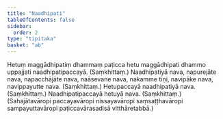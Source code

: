 ```yaml
---
title: "Naadhipati"
tableOfContents: false
sidebar:
  order: 2
type: "tipitaka"
basket: "ab"
---
```



<DynamicBreadcrumb />

<Division number="471">

<Paragraph number="1032">
Hetuṃ maggādhipatiṃ dhammaṃ paṭicca hetu maggādhipati dhammo uppajjati naadhipatipaccayā. (Saṃkhittaṃ.)
</Paragraph>

</Division>
<Division number="472">

<Paragraph number="1033">
Naadhipatiyā nava, napurejāte nava, napacchājāte nava, naāsevane nava, nakamme tīṇi, navipāke nava, navippayutte nava. (Saṃkhittaṃ.)
</Paragraph>

<Paragraph number="1034">
Hetupaccayā naadhipatiyā nava. (Saṃkhittaṃ.)
</Paragraph>

<Paragraph number="1035">
Naadhipatipaccayā hetuyā nava. (Saṃkhittaṃ.)
</Paragraph>

<Paragraph number="1036">
(Sahajātavāropi paccayavāropi nissayavāropi saṃsaṭṭhavāropi sampayuttavāropi paṭiccavārasadisā vitthāretabbā.)
</Paragraph>
</Division>